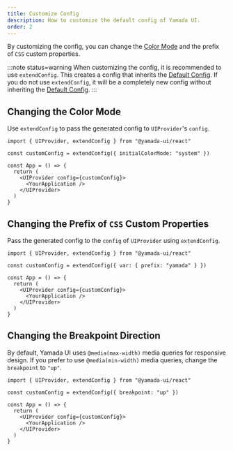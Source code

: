```yaml
---
title: Customize Config
description: How to customize the default config of Yamada UI.
order: 2
---
```


By customizing the config, you can change the [Color Mode](/styled-system/color-mode) and the prefix of `CSS` custom properties.

:::note status=warning
When customizing the config, it is recommended to use `extendConfig`. This creates a config that inherits the [Default Config](/styled-system/configure/default-config). If you do not use `extendConfig`, it will be a completely new config without inheriting the [Default Config](/styled-system/configure/default-config).
:::

## Changing the Color Mode

Use `extendConfig` to pass the generated config to `UIProvider`'s `config`.

```tsx live=false highlight={3,7}
import { UIProvider, extendConfig } from "@yamada-ui/react"

const customConfig = extendConfig({ initialColorMode: "system" })

const App = () => {
  return (
    <UIProvider config={customConfig}>
      <YourApplication />
    </UIProvider>
  )
}
```

## Changing the Prefix of `CSS` Custom Properties

Pass the generated config to the `config` of `UIProvider` using `extendConfig`.

```tsx live=false highlight={3,7}
import { UIProvider, extendConfig } from "@yamada-ui/react"

const customConfig = extendConfig({ var: { prefix: "yamada" } })

const App = () => {
  return (
    <UIProvider config={customConfig}>
      <YourApplication />
    </UIProvider>
  )
}
```

## Changing the Breakpoint Direction

By default, Yamada UI uses `@media(max-width)` media queries for responsive design. If you prefer to use `@media(min-width)` media queries, change the `breakpoint` to `"up"`.

```tsx live=false highlight={3,7}
import { UIProvider, extendConfig } from "@yamada-ui/react"

const customConfig = extendConfig({ breakpoint: "up" })

const App = () => {
  return (
    <UIProvider config={customConfig}>
      <YourApplication />
    </UIProvider>
  )
}
```
